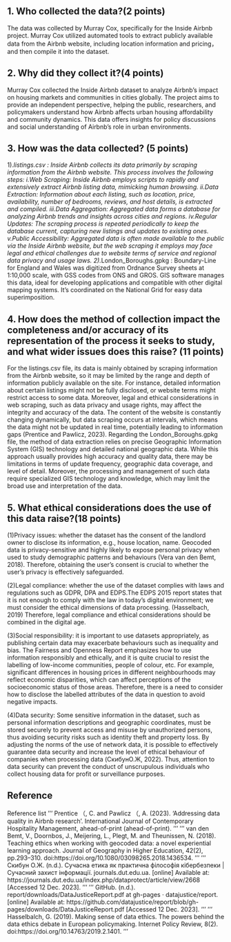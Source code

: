 ## 1. Who collected the data?(2 points)
The data was collected by Murray Cox, specifically for the Inside Airbnb project. Murray Cox utilized automated tools to extract publicly available data from the Airbnb website, including location information and pricing， and then compile it into the dataset. 


## 2. Why did they collect it?(4 points)
Murray Cox collected the Inside Airbnb dataset to analyze Airbnb's impact on housing markets and communities in cities globally. The project aims to provide an independent perspective, helping the public, researchers, and policymakers understand how Airbnb affects urban housing affordability and community dynamics. This data offers insights for policy discussions and social understanding of Airbnb's role in urban environments.


## 3. How was the data collected? (5 points)
1).*listings.csv : Inside Airbnb collects its data primarily by scraping information from the Airbnb website. This process involves the following steps:
i.Web Scraping: Inside Airbnb employs scripts to rapidly and extensively extract Airbnb listing data, mimicking human browsing.
ii.Data Extraction: Information about each listing, such as location, price, availability, number of bedrooms, reviews, and host details, is extracted and compiled.
iii.Data Aggregation: Aggregated data forms a database for analyzing Airbnb trends and insights across cities and regions.
iv.Regular Updates: The scraping process is repeated periodically to keep the database current, capturing new listings and updates to existing ones.
v.Public Accessibility: Aggregated data is often made available to the public via the Inside Airbnb website, but the web scraping it employs may face legal and ethical challenges due to website terms of service and regional data privacy and usage laws.
2).*London_Boroughs.gpkg : Boundary-Line for England and Wales was digitized from Ordnance Survey sheets at 1:10,000 scale, with GSS codes from ONS and GROS. GIS software manages this data, ideal for developing applications and compatible with other digital mapping systems. It's coordinated on the National Grid for easy data superimposition.


## 4. How does the method of collection impact the completeness and/or accuracy of its representation of the process it seeks to study, and what wider issues does this raise? (11 points)
For the listings.csv file, its data is mainly obtained by scraping information from the Airbnb website, so it may be limited by the range and depth of information publicly available on the site. For instance, detailed information about certain listings might not be fully disclosed, or website terms might restrict access to some data. Moreover, legal and ethical considerations in web scraping, such as data privacy and usage rights, may affect the integrity and accuracy of the data. The content of the website is constantly changing dynamically, but data scraping occurs at intervals, which means the data might not be updated in real time, potentially leading to information gaps (Prentice and Pawlicz, 2023).
Regarding the London_Boroughs.gpkg file, the method of data extraction relies on precise Geographic Information System (GIS) technology and detailed national geographic data. While this approach usually provides high accuracy and quality data, there may be limitations in terms of update frequency, geographic data coverage, and level of detail. Moreover, the processing and management of such data require specialized GIS technology and knowledge, which may limit the broad use and interpretation of the data.


## 5. What ethical considerations does the use of this data raise?(18 points)
(1)Privacy issues: whether the dataset has the consent of the landlord owner to disclose its information, e.g., house location, name. Geocoded data is privacy-sensitive and highly likely to expose personal privacy when used to study demographic patterns and behaviours (Vera van den Bemt, 2018). Therefore, obtaining the user's consent is crucial to whether the user's privacy is effectively safeguarded.

(2)Legal compliance: whether the use of the dataset complies with laws and regulations such as GDPR, DPA and EDPS.The EDPS 2015 report states that it is not enough to comply with the law in today's digital environment; we must consider the ethical dimensions of data processing. (Hasselbach, 2019) Therefore, legal compliance and ethical considerations should be combined in the digital age.

(3)Social responsibility: it is important to use datasets appropriately, as publishing certain data may exacerbate behaviours such as inequality and bias. The Fairness and Openness Report emphasizes how to use information responsibly and ethically, and it is quite crucial to resist the labelling of low-income communities, people of colour, etc. For example, significant differences in housing prices in different neighbourhoods may reflect economic disparities, which can affect perceptions of the socioeconomic status of those areas. Therefore, there is a need to consider how to disclose the labelled attributes of the data in question to avoid negative impacts.

(4)Data security: Some sensitive information in the dataset, such as personal information descriptions and geographic coordinates, must be stored securely to prevent access and misuse by unauthorized persons, thus avoiding security risks such as identity theft and property loss. By adjusting the norms of the use of network data, it is possible to effectively guarantee data security and increase the level of ethical behaviour of companies when processing data (СкибунО.Ж, 2022). Thus, attention to data security can prevent the conduct of unscrupulous individuals who collect housing data for profit or surveillance purposes.



## Reference
Reference list
'''
Prentice （, C. and Pawlicz （, A. (2023). ‘Addressing data quality in Airbnb research’. International Journal of Contemporary Hospitality Management, ahead-of-print (ahead-of-print). 
'''
'''
van den Bemt, V., Doornbos, J., Meijering, L., Plegt, M. and Theunissen, N. (2018). Teaching ethics when working with geocoded data: a novel experiential learning approach. Journal of Geography in Higher Education, 42(2), pp.293–310. doi:https://doi.org/10.1080/03098265.2018.1436534.
'''
'''
Скибун О.Ж. (n.d.). Сучасна етика як практична філософія кібербезпеки | Сучасний захист інформації. journals.dut.edu.ua. [online] Available at: https://journals.dut.edu.ua/index.php/dataprotect/article/view/2668 [Accessed 12 Dec. 2023].
'''
'''
GitHub. (n.d.). report/downloads/DataJusticeReport.pdf at gh-pages · datajustice/report. [online] Available at: https://github.com/datajustice/report/blob/gh-pages/downloads/DataJusticeReport.pdf [Accessed 12 Dec. 2023].
'''
'''
Hasselbalch, G. (2019). Making sense of data ethics. The powers behind the data ethics debate in European policymaking. Internet Policy Review, 8(2). doi:https://doi.org/10.14763/2019.2.1401.
'''




